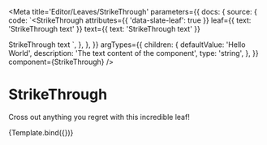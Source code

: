 
<Meta
  title='Editor/Leaves/StrikeThrough'
  parameters={{
    docs: {
      source: {
        code: `<StrikeThrough
  attributes={{ 'data-slate-leaf': true }}
  leaf={{ text: 'StrikeThrough text' }}
  text={{ text: 'StrikeThrough text' }}
>
  StrikeThrough text
</StrikeThrough>`,
      },
    },
  }}
  argTypes={{
    children: {
      defaultValue: 'Hello World',
      description: 'The text content of the component',
      type: 'string',
    },
  }}
  component={StrikeThrough}
/>

# StrikeThrough

Cross out anything you regret with this incredible leaf!


<Canvas>
  <Story name='StrikeThrough'>{Template.bind({})}</Story>
</Canvas>

<Props story='StrikeThrough' />

